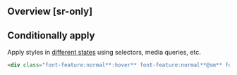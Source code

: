 ## Overview [sr-only]
<Overview/>

## Conditionally apply
Apply styles in [different states](/docs/states-and-queries) using selectors, media queries, etc.
```html
<div class="font-feature:normal**:hover** font-feature:normal**@sm** font-feature:normal**@dark** font-feature:normal**@print**">…</div>
```


